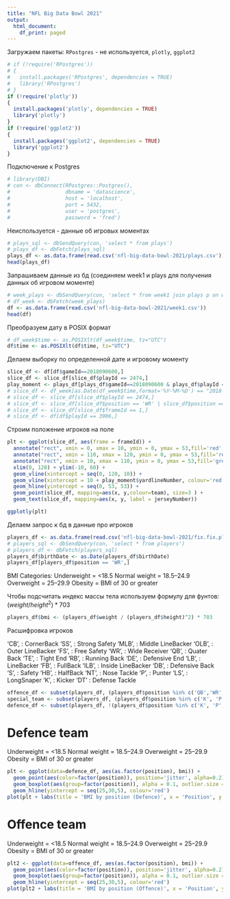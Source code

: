 ```yaml
---
title: "NFL Big Data Bowl 2021"
output:
  html_document:
    df_print: paged
---
```


Загружаем пакеты: `RPostgres` - не используется, `plotly`, `ggplot2`

```r
# if (!require('RPostgres'))
# {
#   install.packages('RPostgres', dependencies = TRUE)
#   library('RPostgres')
# }
if (!require('plotly'))
{
  install.packages('plotly', dependencies = TRUE)
  library('plotly')
}
if (!require('ggplot2'))
{
  install.packages('ggplot2', dependencies = TRUE)
  library('ggplot2')
}
```

Подключение к Postgres

```r
# library(DBI)
# con <- dbConnect(RPostgres::Postgres(),
#                  dbname = 'datascience',
#                  host = 'localhost',
#                  port = 5432,
#                  user = 'postgres',
#                  password = 'fred')
```


Неиспользуется - данные об игровых моментах

```r
# plays_sql <- dbSendQuery(con, 'select * from plays')
# plays_df <- dbFetch(plays_sql)
plays_df <- as.data.frame(read.csv('nfl-big-data-bowl-2021/plays.csv'))
head(plays_df)
```

Запрашиваем данные из бд (соединяем week1 и plays для получения данных об игровом моменте)

```r
# week_plays <- dbSendQuery(con, 'select * from week1 join plays p on week1."gameId" = p."gameId" and week1."playId" = p."playId"')
# df_week <- dbFetch(week_plays)
df <- as.data.frame(read.csv('nfl-big-data-bowl-2021/week1.csv'))
head(df)
```

Преобразуем дату в POSIX формат

```r
# df_week$time <- as.POSIXlt(df_week$time, tz="UTC")
df$time <- as.POSIXlt(df$time, tz="UTC")
```

Делаем выборку по определенной дате и игровому моменту

```r
slice_df <- df[df$gameId==2018090600,]
slice_df <- slice_df[slice_df$playId == 2474,]
play_moment <- plays_df[plays_df$gameId==2018090600 & plays_df$playId == 2474,]
# slice_df <- df_week[as.Date(df_week$time,format='%Y-%M-%D') == "2018-09-07",]
# slice_df <- slice_df[slice_df$playId == 2474,]
# slice_df <- slice_df[slice_df$position == 'WR' | slice_df$position == 'CB' |  slice_df$team == 'football',]
# slice_df <- slice_df[slice_df$frameId == 1,]
# slice_df <- df[df$playId == 3906,]
```

Строим положение игроков на поле

```r
plt <- ggplot(slice_df, aes(frame = frameId)) + 
  annotate("rect", xmin = 0, xmax = 10, ymin = 0, ymax = 53,fill='red', alpha=.2) + 
  annotate("rect", xmin = 110, xmax = 120, ymin = 0, ymax = 53,fill='red', alpha=.2) + 
  annotate("rect", xmin = 10, xmax = 110, ymin = 0, ymax = 53,fill='green', alpha=.2) + 
  xlim(0, 120) + ylim(-10, 60) + 
  geom_vline(xintercept = seq(0, 120, 10)) + 
  geom_vline(xintercept = 10 + play_moment$yardlineNumber, colour='red') +
  geom_hline(yintercept = seq(0, 53, 53)) + 
  geom_point(slice_df, mapping=aes(x, y,colour=team), size=3 ) + 
  geom_text(slice_df, mapping=aes(x, y, label = jerseyNumber))

ggplotly(plt)
```

Делаем запрос к бд в данные про игроков

```r
players_df <- as.data.frame(read.csv('nfl-big-data-bowl-2021/fix.fix.players.csv'))
# players_sql <- dbSendQuery(con, 'select * from players')
# players_df <- dbFetch(players_sql)
players_df$birthDate <- as.Date(players_df$birthDate)
players_df[players_df$position == 'WR',]
```

BMI Categories: 
Underweight = <18.5
Normal weight = 18.5–24.9 
Overweight = 25–29.9 
Obesity = BMI of 30 or greater

Чтобы подсчитать индекс массы тела используем формулу для фунтов:
$(weight / height^2) * 703$

```r
players_df$bmi <- (players_df$weight / (players_df$height)^2) * 703
```

Расшифровка игроков

'CB', : CornerBack
'SS', : Strong Safety
'MLB', : Middle LineBacker
'OLB', : Outer LineBacker
'FS', : Free Safety
'WR', : Wide Receiver
'QB', : Quater Back
'TE', : Tight End
'RB', : Running Back
'DE', : Defensive End
'LB', : LineBacker
'FB', : FullBack
'ILB', : Inside LineBacker
'DB', : Defensive Back
'S', : Safety
'HB', : HalfBack
'NT', : Nose Tackle
'P', : Punter
'LS', : LongSnaper
'K', : Kicker
'DT' : Defense Tackle

```r
offence_df <- subset(players_df, (players_df$position %in% c('QB','WR','RB','FB', 'TE', 'NT', 'HB')))
special_team <- subset(players_df, (players_df$position %in% c('K', 'P', 'LS')))
defence_df <- subset(players_df, !(players_df$position %in% c('K', 'P', 'LS', 'QB','WR','RB','FB', 'TE', 'NT', 'HB')))
```

# Defence team

Underweight = <18.5
Normal weight = 18.5–24.9 
Overweight = 25–29.9 
Obesity = BMI of 30 or greater

```r
plt <- ggplot(data=defence_df, aes(as.factor(position), bmi)) +
  geom_point(aes(color=factor(position)), position='jitter', alpha=0.2) +
  geom_boxplot(aes(group=factor(position)), alpha = 0.1, outlier.size = -Inf) +
  geom_hline(yintercept = seq(25,30,5), colour='red')
plot(plt + labs(title = 'BMI by position (Defence)', x = 'Position', y = 'BMI', color = 'Position'))
```

# Offence team

Underweight = <18.5
Normal weight = 18.5–24.9 
Overweight = 25–29.9 
Obesity = BMI of 30 or greater

```r
plt2 <- ggplot(data=offence_df, aes(as.factor(position), bmi)) +
  geom_point(aes(color=factor(position)), position='jitter', alpha=0.2) +
  geom_boxplot(aes(group=factor(position)), alpha = 0.1, outlier.size = -Inf) + 
  geom_hline(yintercept = seq(25,30,5), colour='red')
plot(plt2 + labs(title = 'BMI by position (Offence)', x = 'Position', y = 'BMI', color = 'Position'))
```


